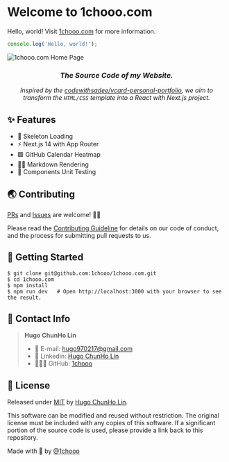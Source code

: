 
# Welcome to 1chooo.com
 
Hello, world! Visit [1chooo.com](https://1chooo.com) for more information.

```ts
console.log('Hello, world!');
```

<Link href="https://1chooo.com">
  <img alt="1chooo.com Home Page" src="/images/cover_transparent_bg.png" />
</Link>


<h3 align="center">
    <b><i>The Source Code of my Website.</i></b>
</h3>

<p align="center">
    <i>Inspired by the <a href="https://github.com/codewithsadee/vcard-personal-portfolio">codewithsadee/vcard-personal-portfolio</a>, we aim to transform the <code>HTML/CSS</code> template into a React with Next.js project.</i>
</p>

## ✨ Features

- 🚧 Skeleton Loading
- ⚡️ Next.js 14 with App Router
- 🟩 GitHub Calendar Heatmap
- ✍🏻 Markdown Rendering
- 🧪 Components Unit Testing

## 🌏 Contributing

[PRs](https://github.com/1chooo/1chooo.com/pulls) and [Issues](https://github.com/1chooo/1chooo.com/issues) are welcome! 🫵🏻

Please read the [Contributing Guideline](/contributing) for details on our code of conduct, and the process for submitting pull requests to us.

## 🔩 Getting Started

```shell
$ git clone git@github.com:1chooo/1chooo.com.git
$ cd 1chooo.com
$ npm install
$ npm run dev   # Open http://localhost:3000 with your browser to see the result.
```

## 📲 Contact Info

> **Hugo ChunHo Lin**
> 
>  - 📩 E-mail: [hugo970217@gmail.com](mailto:hugo970217@gmail.com)
>  - 🧳 Linkedin: [Hugo ChunHo Lin](https://www.linkedin.com/in/1chooo/)
>  - 👨🏻‍💻 GitHub: [1chooo](https://github.com/1chooo)

## 🪪 License

Released under [MIT](./LICENSE) by [Hugo ChunHo Lin](https://1chooo.com).

This software can be modified and reused without restriction.
The original license must be included with any copies of this software.
If a significant portion of the source code is used, please provide a link back to this repository.


Made with 🖤 by [@1chooo](https://1chooo.com)
